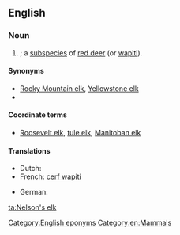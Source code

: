 ==English==
{{wikipedia|red deer}}
{{wikispecies|Cervus elaphus}}
{{wikispecies|Cervus canadensis}}
===Noun===
{{en-noun|sg=[[Nelson]]'s [[elk]]|Nelson's elk}}

# {{tritaxon|Cervus elaphus nelsoni}}; a [[subspecies]] of [[red deer]] (or [[wapiti]]).

====Synonyms====
* [[Rocky Mountain elk]], [[Yellowstone elk]]
* {{tritaxon|[[Cervus canadensis nelsoni]]}}

====Coordinate terms====
* [[Roosevelt elk]], [[tule elk]], [[Manitoban elk]]

====Translations====
{{trans-top|wapiti subspecies}}
* Dutch: {{t-|nl|wapiti|m}}
* French: [[cerf wapiti]] {{m}}
{{trans-mid}}
* German: {{t-|de|Wapiti}}
{{trans-bottom}}

[[Category:English eponyms]]
[[Category:en:Mammals]]

[[ta:Nelson's elk]]